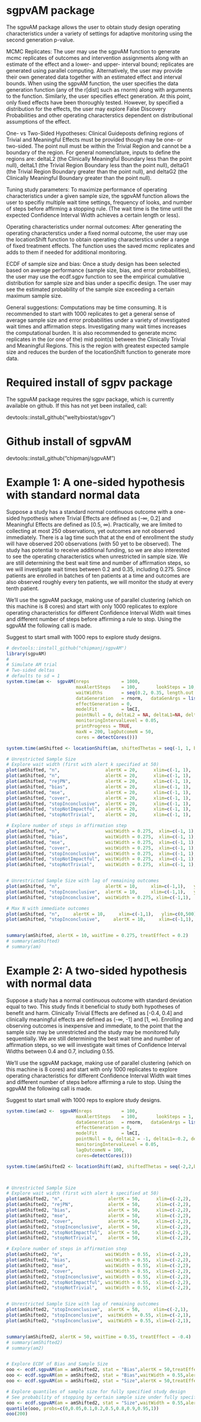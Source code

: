 # sgpvAM package

The sgpvAM package allows the user to obtain study design operating characteristics under a variety of settings for adaptive monitoring using the second generation p-value.  

MCMC Replicates: The user may use the sgpvAM function to generate mcmc replicates of outcomes and intervention assignments along with an estimate of the effect and a lower- and upper- interval bound; replicates are generated using parallel computing.  Alternatively, the user may provide their own generated data together with an estimated effect and interval bounds.  When using the sgpvAM function, the user specifies the data generation function (any of the r[dist] such as rnorm) along with arguments to the function.  Similarly, the user specifies effect generation.  At this point, only fixed effects have been thoroughly tested.  However, by specified a distribution for the effects, the user may explore False Discovery Probabilities and other operating characterstics dependent on distributional assumptions of the effect.

One- vs Two-Sided Hypotheses: Clinical Guideposts defining regions of Trivial and Meaningful Effects must be provided though may be one- or two-sided.  The point null must be within the Trivial Region and cannot be a boundary of the region.  For general nomenclature, inputs to define the regions are: deltaL2 (the Clinically Meaningful Boundary less than the point null), deltaL1 (the Trivial Region Boundary less than the point null), deltaG1 (the Trivial Region Boundary greater than the point null), and deltaG2 (the Clinically Meaningful Boundary greater than the point null).

Tuning study parameters: To maximize performance of operating characteristics under a given sample size, the sgpvAM function allows the user to specifiy multiple wait time settings, frequency of looks, and number of steps before affirming a stopping rule.  (The wait time is the time until the expected Confidence Interval Width achieves a certain length or less).

Operating characteristics under normal outcomes: After generating the operating characterstics under a fixed normal outcome, the user may use the locationShift function to obtain operating characterstics under a range of fixed treatment effects.  The function uses the saved mcmc replicates and adds to them if needed for additional monitoring.

ECDF of sample size and bias: Once a study design has been selected based on average performance (sample size, bias, and error probabilities), the user may use the ecdf.sgpv function to see the empirical cumulative distribution for sample size and bias under a specific design.  The user may see the estimated probability of the sample size exceeding a certain maximum sample size.

General suggestions: Computations may be time consuming.  It is recommended to start with 1000 replicates to get a general sense of average sample size and error probabilities under a variety of investigated wait times and affirmation steps.  Investigating many wait times increases the computational burden.  It is also recommended to generate mcmc replicates in the (or one of the) mid point(s) between the Clinically Trivial and Meaningful Regions.  This is the region with greatest expected sample size and reduces the burden of the locationShift function to generate more data.


# Required install of sgpv package

The sgpvAM package requires the sgpv package, which is currently available on github.  If this has not yet been installed, call:  

devtools::install_github("weltybiostat/sgpv")

# Github install of sgpvAM

devtools::install_github("chipmanj/sgpvAM")


# Example 1: A one-sided hypothesis with standard normal data

Suppose a study has a standard normal continuous outcome with a one-sided hypothesis where Trivial Effects are defined as (-∞, 0.2] and Meaningful Effects are defined as [0.5, ∞).  Practically, we are limited to collecting at most 250 observations, yet outcomes are not observed immediately.  There is a lag time such that at the end of enrollment the study will have observed 200 observations (with 50 yet to be observed).  The study has potential to receive additional funding, so we are also interested to see the operating characteristics when unrestricted in sample size.  We are still determining the best wait time and number of affirmation steps, so we will investigate wait times between 0.2 and 0.35, including 0.275.  Since patients are enrolled in batches of ten patients at a time and outcomes are also observed roughly every ten patients, we will monitor the study at every tenth patient.  

We’ll use the sgpvAM package, making use of parallel clustering (which on this machine is 8 cores) and start with only 1000 replicates to explore operating characteristics for different Confidence Interval Width wait times and different number of steps before affirming a rule to stop.  Using the sgpvAM the following call is made.


Suggest to start small with 1000 reps to explore study designs.

```r
# devtools::install_github("chipmanj/sgpvAM")
library(sgpvAM)
#
# Simulate AM trial
# Two-sided deltas
# defaults to sd = 1
system.time(am <-  sgpvAM(nreps            = 1000,
                          maxAlertSteps    = 100,       lookSteps = 10,  kSteps = 10,
                          waitWidths       = seq(0.2, 0.35, length.out = 5),
                          dataGeneration   = rnorm,   dataGenArgs = list(n=200),
                          effectGeneration = 0,
                          modelFit         = lmCI,
                          pointNull = 0, deltaL2 = NA, deltaL1=NA, deltaG1=0.2, deltaG2=0.5,
                          monitoringIntervalLevel = 0.05,
                          printProgress = TRUE,
                          maxN = 200, lagOutcomeN = 50, 
                          cores = detectCores()))

system.time(amShifted <- locationShift(am, shiftedThetas = seq(-1, 1, by = 0.1)))

# Unrestricted Sample Size
# Explore wait width (first with alert k specified at 50)
plot(amShifted, "n",                 alertK = 20,      xlim=c(-1, 1),   ylim=c(0,500),    maxVary = 10)
plot(amShifted, "n",                 alertK = 20,      xlim=c(-1, 1),   ylim=c(0,500),    maxVary = 5)
plot(amShifted, "rejPN",             alertK = 20,      xlim=c(-1, 1),   ylim=c(0,1),      maxVary = 10)
plot(amShifted, "bias",              alertK = 20,      xlim=c(-1, 1),   ylim=c(-0.1,0.1), maxVary = 5)
plot(amShifted, "mse",               alertK = 20,      xlim=c(-1, 1),   ylim=c(0,0.1),    maxVary = 5)
plot(amShifted, "cover",             alertK = 20,      xlim=c(-1, 1),   ylim=c(0.75,1),   maxVary = 5)
plot(amShifted, "stopInconclusive",  alertK = 20,      xlim=c(-1, 1),   ylim=c(0,1),      maxVary = 5)
plot(amShifted, "stopNotImpactful",  alertK = 20,      xlim=c(-1, 1),   ylim=c(0,1),      maxVary = 5)
plot(amShifted, "stopNotTrivial",    alertK = 20,      xlim=c(-1, 1),   ylim=c(0,1),      maxVary = 5)

# Explore number of steps in affirmation step
plot(amShifted, "n",                 waitWidth = 0.275,  xlim=c(-1, 1),   ylim=c(0,500),    maxVary = 6)
plot(amShifted, "bias",              waitWidth = 0.275,  xlim=c(-1, 1),   ylim=c(-0.1,0.1), maxVary = 5)
plot(amShifted, "mse",               waitWidth = 0.275,  xlim=c(-1, 1),   ylim=c(0,0.1),    maxVary = 5)
plot(amShifted, "cover",             waitWidth = 0.275,  xlim=c(-1, 1),   ylim=c(0.75,1),   maxVary = 5)
plot(amShifted, "stopInconclusive",  waitWidth = 0.275,  xlim=c(-1, 1),   ylim=c(0,1),      maxVary = 5)
plot(amShifted, "stopNotImpactful",  waitWidth = 0.275,  xlim=c(-1, 1),   ylim=c(0,1),      maxVary = 5)
plot(amShifted, "stopNotTrivial",    waitWidth = 0.275,  xlim=c(-1, 1),   ylim=c(0,1),      maxVary = 5)


# Unrestricted Sample Size with lag of remaining outcomes
plot(amShifted, "n",                 alertK = 10,     xlim=c(-1,1),   ylim=c(0,500), maxVary = 10, sizeRestrictions = "lag")
plot(amShifted, "stopInconclusive",  alertK = 10,     xlim=c(-1,1),   ylim=c(0,1),   maxVary = 10, sizeRestrictions = "lag")
plot(amShifted, "stopInconclusive",  waitWidth = 0.275, xlim=c(-1,1),   ylim=c(0,1),   maxVary = 10, sizeRestrictions = "lag")

# Max N with immediate outcomes
plot(amShifted, "n",     alertK = 10,     xlim=c(-1,1),   ylim=c(0,500), maxVary = 10, sizeRestrictions = "maxN")
plot(amShifted, "stopInconclusive",     alertK = 10,     xlim=c(-1,1),   ylim=c(0,1), maxVary = 10, sizeRestrictions = "maxN")


summary(amShifted, alertK = 10, waitTime = 0.275, treatEffect = 0.2)
# summary(amShifted)
# summary(am)

```


# Example 2: A two-sided hypothesis with normal data

Suppose a study has a normal continuous outcome with standard deviation equal to two.  This study finds it beneficial to study both hypotheses of benefit and harm.  Clinically Trivial Effects are defined as [-0.4, 0.4] and clinically meaningful effects are defined as (-∞, -1] and [1, ∞).  Enrolling and observing outcomes is inexpensive and immediate, to the point that the sample size may be unrestricted and the study may be monitored fully sequentially.  We are still determining the best wait time and number of affirmation steps, so we will investigate wait times of Confidence Interval Widths between 0.4 and 0.7, including 0.55.

We’ll use the sgpvAM package, making use of parallel clustering (which on this machine is 8 cores) and start with only 1000 replicates to explore operating characteristics for different Confidence Interval Width wait times and different number of steps before affirming a rule to stop.  Using the sgpvAM the following call is made.


Suggest to start small with 1000 reps to explore study designs.

```r
system.time(am2 <-  sgpvAM(nreps           = 100,
                          maxAlertSteps    = 100,       lookSteps = 1, kSteps=10, waitWidths = seq(0.4,0.7,length.out=5),
                          dataGeneration   = rnorm,   dataGenArgs = list(n=200, sd=2),
                          effectGeneration = 0,
                          modelFit         = lmCI,
                          pointNull = 0, deltaL2 = -1, deltaL1=-0.2, deltaG1=0.2, deltaG2=1,
                          monitoringIntervalLevel = 0.05,
                          lagOutcomeN = 100,
                          cores=detectCores()))

system.time(amShifted2 <- locationShift(am2, shiftedThetas = seq(-2,2,by=0.4)))



# Unrestricted Sample Size
# Explore wait width (first with alert k specified at 50)
plot(amShifted2, "n",                 alertK = 50,      xlim=c(-2,2),   ylim=c(0,500))
plot(amShifted2, "rejPN",             alertK = 50,      xlim=c(-2,2),   ylim=c(0,1))
plot(amShifted2, "bias",              alertK = 50,      xlim=c(-2,2),   ylim=c(-0.2,0.2))
plot(amShifted2, "mse",               alertK = 50,      xlim=c(-2,2),   ylim=c(0,0.3))
plot(amShifted2, "cover",             alertK = 50,      xlim=c(-2,2),   ylim=c(0.75,1))
plot(amShifted2, "stopInconclusive",  alertK = 50,      xlim=c(-2,2),   ylim=c(0,1))
plot(amShifted2, "stopNotImpactful",  alertK = 50,      xlim=c(-2,2),   ylim=c(0,1))
plot(amShifted2, "stopNotTrivial",    alertK = 50,      xlim=c(-2,2),   ylim=c(0,1))

# Explore number of steps in affirmation step
plot(amShifted2, "n",                waitWidth = 0.55,  xlim=c(-2,2),   ylim=c(0,500),    maxVary = 5)
plot(amShifted2, "bias",             waitWidth = 0.55,  xlim=c(-2,2),   ylim=c(-0.1,0.1), maxVary = 5)
plot(amShifted2, "mse",              waitWidth = 0.55,  xlim=c(-2,2),   ylim=c(0,0.3),    maxVary = 5)
plot(amShifted2, "cover",            waitWidth = 0.55,  xlim=c(-2,2),   ylim=c(0.75,1),   maxVary = 5)
plot(amShifted2, "stopInconclusive", waitWidth = 0.55,  xlim=c(-2,2),   ylim=c(0,1),      maxVary = 5)
plot(amShifted2, "stopNotImpactful", waitWidth = 0.55,  xlim=c(-2,2),   ylim=c(0,1),      maxVary = 5)
plot(amShifted2, "stopNotTrivial",   waitWidth = 0.55,  xlim=c(-2,2),   ylim=c(0,1),      maxVary = 5)


# Unrestricted Sample Size with lag of remaining outcomes
plot(amShifted2, "stopInconclusive",  alertK = 50,     xlim=c(-2,1),   ylim=c(0,1),   maxVary = 10, sizeRestrictions = "lag")
plot(amShifted2, "stopInconclusive",  waitWidth = 0.55, xlim=c(-2,1),   ylim=c(0,1),   maxVary = 10, sizeRestrictions = "lag")
plot(amShifted2, "stopInconclusive",  waitWidth = 0.55, xlim=c(-2,1),   ylim=c(0,1),   maxVary = 10, sizeRestrictions = "lag")


summary(amShifted2, alertK = 50, waitTime = 0.55, treatEffect = -0.4)
# summary(amShifted2)
# summary(am2)


# Explore ECDF of Bias and Sample Size
ooo <- ecdf.sgpvAM(am = amShifted2, stat = "Bias",alertK = 50,treatEffect = 0,xlim = c(-1,2))
ooo <- ecdf.sgpvAM(am = amShifted2, stat = "Bias",waitWidth = 0.55,alertK = 50,treatEffect = 0,xlim = c(-1,2))
ooo <- ecdf.sgpvAM(am = amShifted2, stat = "Size",alertK = 50,treatEffect = 0,xlim = c(0,400))

# Explore quantiles of sample size for fully specified study design
# See probability of stopping by certain sample size under fully specified design
ooo <- ecdf.sgpvAM(am = amShifted2, stat = "Size",waitWidth = 0.55,alertK = 50,treatEffect = 0,xlim = c(0,400))
quantile(ooo, probs=c(0,0.05,0.1,0.2,0.5,0.8,0.9,0.95,1))
ooo(200)



```
